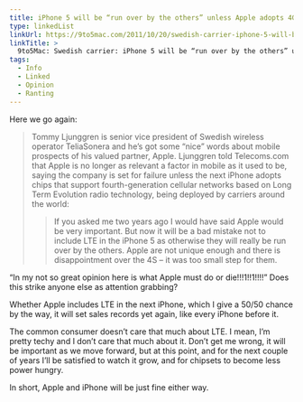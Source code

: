 ```yaml
---
title: iPhone 5 will be “run over by the others” unless Apple adopts 4G LTE
type: linkedList
linkUrl: https://9to5mac.com/2011/10/20/swedish-carrier-iphone-5-will-be-run-over-by-the-others-unless-apple-adopts-4g-lte/
linkTitle: >
  9to5Mac: Swedish carrier: iPhone 5 will be “run over by the others” unless Apple adopts 4G LTE
tags:
  - Info
  - Linked
  - Opinion
  - Ranting
---
```


Here we go again:

> Tommy Ljunggren is senior vice president of Swedish wireless operator TeliaSonera and he’s got some “nice” words about mobile prospects of his valued partner, Apple. Ljunggren told Telecoms.com that Apple is no longer as relevant a factor in mobile as it used to be, saying the company is set for failure unless the next iPhone adopts chips that support fourth-generation cellular networks based on Long Term Evolution radio technology, being deployed by carriers around the world:
>
> > If you asked me two years ago I would have said Apple would be very important. But now it will be a bad mistake not to include LTE in the iPhone 5 as otherwise they will really be run over by the others. Apple are not unique enough and there is disappointment over the 4S – it was too small step for them.

“In my not so great opinion here is what Apple must do or die!!!1!!1!!!!” Does this strike anyone else as attention grabbing?

Whether Apple includes LTE in the next iPhone, which I give a 50/50 chance by the way, it will set sales records yet again, like every iPhone before it.

The common consumer doesn’t care that much about LTE. I mean, I’m pretty techy and I don’t care that much about it. Don’t get me wrong, it will be important as we move forward, but at this point, and for the next couple of years I’ll be satisfied to watch it grow, and for chipsets to become less power hungry.

In short, Apple and iPhone will be just fine either way.
